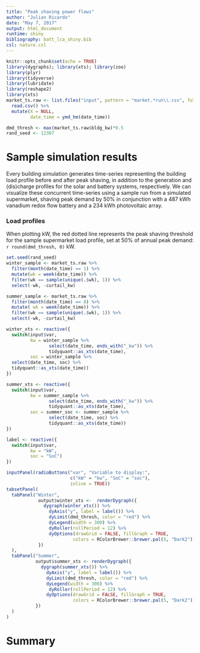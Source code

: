 ```yaml
---
title: "Peak shaving power flows"
author: "Julian Ricardo"
date: "May 7, 2017"
output: html_document
runtime: shiny
bibliography: batt_lca_shiny.bib
csl: nature.csl
---
```


```r
knitr::opts_chunk$set(echo = TRUE)
library(dygraphs); library(xts); library(zoo)
library(plyr)
library(tidyverse)
library(lubridate)
library(reshape2)
library(xts)
market_ts.raw <- list.files("input", pattern = "market.*run\\.csv", full.names = TRUE) %>% 
  read.csv() %>% 
  mutate(X = NULL,
         date_time = ymd_hm(date_time))

dmd_thresh <- max(market_ts.raw$bldg_kw)*0.5
rand_seed <- 12387
```

# Sample simulation results

Every building simulation generates time-series representing the building load profile before and after peak shaving, in addition to the generation and (dis)charge profiles for the solar and battery systems, respectively. We can visualize these concurrent time-series using a sample run from a simulated supermarket, shaving peak demand by $50\%$ in conjunction with a 487 kWh vanadium redox flow battery and a 234 kWh photovoltaic array.

### Load profiles

When plotting kW, the red dotted line represents the peak shaving threshold for the sample supermarket load profile, set at $50\%$ of annual peak demand: `r round(dmd_thresh, 0)` kW.

```r
set.seed(rand_seed)
winter_sample <- market_ts.raw %>% 
  filter(month(date_time) == 1) %>% 
  mutate(wk = week(date_time)) %>% 
  filter(wk == sample(unique(.$wk), 1)) %>% 
  select(-wk, -curtail_kw)

summer_sample <- market_ts.raw %>% 
  filter(month(date_time) == 8) %>% 
  mutate( wk = week(date_time)) %>% 
  filter(wk == sample(unique(.$wk), 1)) %>% 
  select(-wk, -curtail_kw)
```


```r
winter_xts <- reactive({
  switch(input$var,
         kw = winter_sample %>% 
                select(date_time, ends_with("_kw")) %>% 
                tidyquant::as_xts(date_time),
         soc = winter_sample %>% 
  select(date_time, soc) %>%
  tidyquant::as_xts(date_time))
})

summer_xts <- reactive({
  switch(input$var,
         kw = summer_sample %>% 
                select(date_time, ends_with("_kw")) %>%
                tidyquant::as_xts(date_time),
         soc = summer_soc <- summer_sample %>% 
                select(date_time, soc) %>%
                tidyquant::as_xts(date_time))
})

label <- reactive({
  switch(input$var,
         kw = "kW",
         soc = "SoC")
})

inputPanel(radioButtons("var", "Variable to display:",
                        c("kW" = "kw", "SoC" = "soc"),
                        inline = TRUE))
tabsetPanel(
  tabPanel("Winter",
            output$winter_xts <-  renderDygraph({
              dygraph(winter_xts()) %>% 
                dyAxis("y", label = label()) %>%
                dyLimit(dmd_thresh, color = "red") %>% 
                dyLegend(width = 300) %>% 
                dyRoller(rollPeriod = 12) %>% 
                dyOptions(drawGrid = FALSE, fillGraph = TRUE,
                         colors = RColorBrewer::brewer.pal(5, "Dark2"))
            })
  ),
  tabPanel("Summer",
           output$summer_xts <- renderDygraph({
             dygraph(summer_xts()) %>% 
               dyAxis("y", label = label()) %>%
               dyLimit(dmd_thresh, color = "red") %>% 
               dyLegend(width = 300) %>% 
                dyRoller(rollPeriod = 12) %>% 
               dyOptions(drawGrid = FALSE, fillGraph = TRUE,
                         colors = RColorBrewer::brewer.pal(5, "Dark2"))
           })
  )
)
```

# Summary
